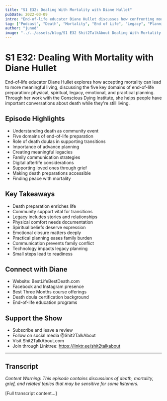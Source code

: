 ```yaml
---
title: "S1 E32: Dealing With Mortality with Diane Hullet"
pubDate: 2022-03-09
intro: "End-of-life educator Diane Hullet discusses how confronting mortality can enrich life, sharing insights about death preparation, legacy planning, and creating meaningful end-of-life experiences through her 'Best Life, Best Death' program."
tag: ["Podcast", "Death", "Mortality", "End of Life", "Legacy", "Planning", "Family Communication", "Grief", "Death Education", "Life Planning"]
author: "junod"
image: "../../assets/blog/S1 E32 Shit2TalkAbout Dealing With Mortality with Diane Hullet.png"
---
```


# S1 E32: Dealing With Mortality with Diane Hullet

End-of-life educator Diane Hullet explores how accepting mortality can lead to more meaningful living, discussing the five key domains of end-of-life preparation: physical, spiritual, legacy, emotional, and practical planning. Through her work with the Conscious Dying Institute, she helps people have important conversations about death while they're still living.

## Episode Highlights

- Understanding death as community event
- Five domains of end-of-life preparation
- Role of death doulas in supporting transitions
- Importance of advance planning
- Creating meaningful legacies
- Family communication strategies
- Digital afterlife considerations
- Supporting loved ones through grief
- Making death preparations accessible
- Finding peace with mortality

## Key Takeaways

- Death preparation enriches life
- Community support vital for transitions
- Legacy includes stories and relationships
- Physical comfort needs documentation
- Spiritual beliefs deserve expression
- Emotional closure matters deeply
- Practical planning eases family burden
- Communication prevents family conflict
- Technology impacts legacy planning
- Small steps lead to readiness

## Connect with Diane

- Website: BestLifeBestDeath.com
- Facebook and Instagram presence
- Best Three Months course offerings
- Death doula certification background
- End-of-life education programs

## Support the Show

- Subscribe and leave a review
- Follow on social media @Shit2TalkAbout
- Visit Shit2TalkAbout.com
- Join through Linktree: https://linktr.ee/shit2talkabout

---

## Transcript

*Content Warning: This episode contains discussions of death, mortality, grief, and related topics that may be sensitive for some listeners.*

[Full transcript content...]
